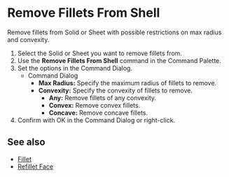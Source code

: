 
<Reference shortcut="" command="Remove Fillets From Shell" button="" />

# Remove Fillets From Shell

Remove fillets from Solid or Sheet with possible restrictions on max radius and convexity.

1. Select the Solid or Sheet you want to remove fillets from.
2. Use the **Remove Fillets From Shell** command in the Command Palette.
3. Set the options in the Command Dialog.
    - <Kst>Command Dialog</Kst>
        - **Max Radius:** Specify the maximum radius of fillets to remove.
        - **Convexity:** Specify the convexity of fillets to remove.
            - **Any:** Remove fillets of any convexity.
            - **Convex:** Remove convex fillets.
            - **Concave:** Remove concave fillets.
4. Confirm with OK in the Command Dialog or right-click.

<VideoPlayer fileName="remove-fillets-from-shell"/>

## See also
- [Fillet](./fillet)
- [Refillet Face](./refillet-face)